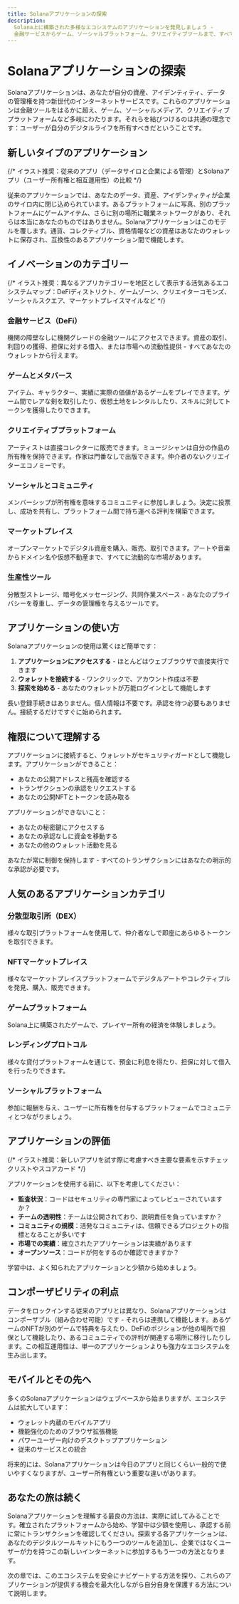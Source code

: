 ```yaml
---
title: Solanaアプリケーションの探索
description:
  Solana上に構築された多様なエコシステムのアプリケーションを発見しましょう -
  金融サービスからゲーム、ソーシャルプラットフォーム、クリエイティブツールまで、すべてがウォレット一つでアクセス可能です。
---
```


# Solanaアプリケーションの探索

Solanaアプリケーションは、あなたが自分の資産、アイデンティティ、データの管理権を持つ新世代のインターネットサービスです。これらのアプリケーションは金融ツールをはるかに超え、ゲーム、ソーシャルメディア、クリエイティブプラットフォームなど多岐にわたります。それらを結びつけるのは共通の理念です：ユーザーが自分のデジタルライフを所有すべきだということです。

## 新しいタイプのアプリケーション

{/* イラスト推奨：従来のアプリ（データサイロと企業による管理）とSolanaアプリ（ユーザー所有権と相互運用性）の比較 */}

従来のアプリケーションでは、あなたのデータ、資産、アイデンティティが企業のサイロ内に閉じ込められています。あるプラットフォームに写真、別のプラットフォームにゲームアイテム、さらに別の場所に職業ネットワークがあり、それらは本当にあなたのものではありません。Solanaアプリケーションはこのモデルを覆します。通貨、コレクティブル、資格情報などの資産はあなたのウォレットに保存され、互換性のあるアプリケーション間で機能します。

## イノベーションのカテゴリー

{/* イラスト推奨：異なるアプリカテゴリーを地区として表示する活気あるエコシステムマップ：DeFiディストリクト、ゲームゾーン、クリエイターコモンズ、ソーシャルスクエア、マーケットプレイスマイルなど */}

### 金融サービス（DeFi）

機関の障壁なしに機関グレードの金融ツールにアクセスできます。資産の取引、利回りの獲得、担保に対する借入、または市場への流動性提供 - すべてあなたのウォレットから行えます。

### ゲームとメタバース

アイテム、キャラクター、実績に実際の価値があるゲームをプレイできます。ゲーム間でレアな剣を取引したり、仮想土地をレンタルしたり、スキルに対してトークンを獲得したりできます。

### クリエイティブプラットフォーム

アーティストは直接コレクターに販売できます。ミュージシャンは自分の作品の所有権を保持できます。作家は門番なしで出版できます。仲介者のないクリエイターエコノミーです。

### ソーシャルとコミュニティ

メンバーシップが所有権を意味するコミュニティに参加しましょう。決定に投票し、成功を共有し、プラットフォーム間で持ち運べる評判を構築できます。

### マーケットプレイス

オープンマーケットでデジタル資産を購入、販売、取引できます。アートや音楽からドメイン名や仮想不動産まで、すべてに流動的な市場があります。

### 生産性ツール

分散型ストレージ、暗号化メッセージング、共同作業スペース - あなたのプライバシーを尊重し、データの管理権を与えるツールです。

## アプリケーションの使い方

Solanaアプリケーションの使用は驚くほど簡単です：

1. **アプリケーションにアクセスする** - ほとんどはウェブブラウザで直接実行できます
2. **ウォレットを接続する** - ワンクリックで、アカウント作成は不要
3. **探索を始める** - あなたのウォレットが万能ログインとして機能します

長い登録手続きはありません。個人情報は不要です。承認を待つ必要もありません。接続するだけですぐに始められます。

## 権限について理解する

アプリケーションに接続すると、ウォレットがセキュリティガードとして機能します。アプリケーションができること：

- あなたの公開アドレスと残高を確認する
- トランザクションの承認をリクエストする
- あなたの公開NFTとトークンを読み取る

アプリケーションができないこと：

- あなたの秘密鍵にアクセスする
- あなたの承認なしに資金を移動する
- あなたの他のウォレット活動を見る

あなたが常に制御を保持します - すべてのトランザクションにはあなたの明示的な承認が必要です。

## 人気のあるアプリケーションカテゴリ

### 分散型取引所（DEX）

様々な取引プラットフォームを使用して、仲介者なしで即座にあらゆるトークンを取引できます。

### NFTマーケットプレイス

様々なマーケットプレイスプラットフォームでデジタルアートやコレクティブルを発見、購入、販売できます。

### ゲームプラットフォーム

Solana上に構築されたゲームで、プレイヤー所有の経済を体験しましょう。

### レンディングプロトコル

様々な貸付プラットフォームを通じて、預金に利息を得たり、担保に対して借入を行ったりできます。

### ソーシャルプラットフォーム

参加に報酬を与え、ユーザーに所有権を付与するプラットフォームでコミュニティとつながりましょう。

## アプリケーションの評価

{/* イラスト推奨：新しいアプリを試す際に考慮すべき主要な要素を示すチェックリストやスコアカード */}

アプリケーションを使用する前に、以下を考慮してください：

- **監査状況**：コードはセキュリティの専門家によってレビューされていますか？
- **チームの透明性**：チームは公開されており、説明責任を負っていますか？
- **コミュニティの規模**：活発なコミュニティは、信頼できるプロジェクトの指標となることが多いです
- **市場での実績**：確立されたアプリケーションは実績があります
- **オープンソース**：コードが何をするのか確認できますか？

学習中は、よく知られたアプリケーションと少額から始めましょう。

## コンポーザビリティの利点

データをロックインする従来のアプリとは異なり、Solanaアプリケーションはコンポーザブル（組み合わせ可能）です - それらは連携して機能します。あるゲームのNFTが別のゲームで特典を与えたり、DeFiのポジションが他の場所で担保として機能したり、あるコミュニティでの評判が関連する場所に移行したりします。この相互運用性は、単一のアプリケーションよりも強力なエコシステムを生み出します。

## モバイルとその先へ

多くのSolanaアプリケーションはウェブベースから始まりますが、エコシステムは拡大しています：

- ウォレット内蔵のモバイルアプリ
- 機能強化のためのブラウザ拡張機能
- パワーユーザー向けのデスクトップアプリケーション
- 従来のサービスとの統合

将来的には、Solanaアプリケーションは今日のアプリと同じくらい一般的で使いやすくなりますが、ユーザー所有権という重要な違いがあります。

## あなたの旅は続く

Solanaアプリケーションを理解する最良の方法は、実際に試してみることです。確立されたプラットフォームから始め、学習中は少額を使用し、承認する前に常にトランザクションを確認してください。探索する各アプリケーションは、あなたのデジタルツールキットにもう一つのツールを追加し、企業ではなくユーザーが力を持つこの新しいインターネットに参加するもう一つの方法となります。

次の章では、このエコシステムを安全にナビゲートする方法を探り、これらのアプリケーションが提供する機会を最大化しながら自分自身を保護する方法について説明します。